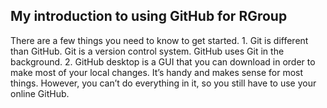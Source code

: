 ## My introduction to using GitHub for RGroup

There are a few things you need to know to get started.
1. Git is different than GitHub. Git is a version control system. GitHub uses Git in the background. 
2. GitHub desktop is a GUI that you can download in order to make most of your local changes. It's handy and makes sense for most things. However, you can't do everything in it, so you still have to use your online GitHub. 
